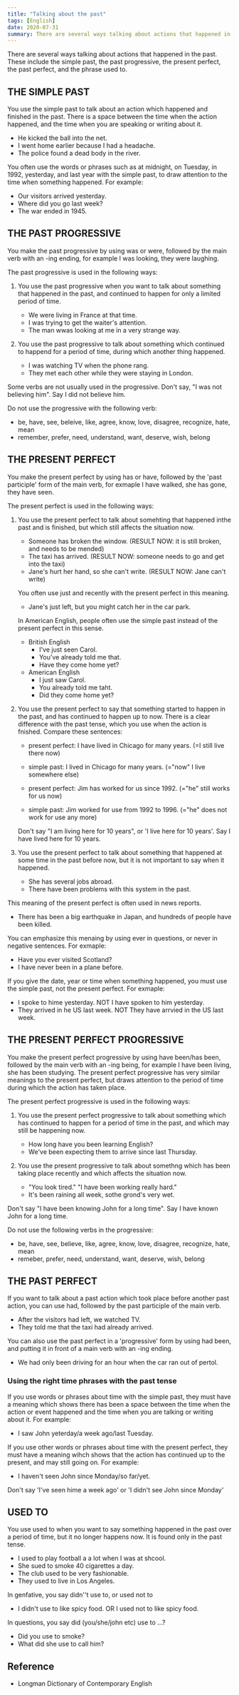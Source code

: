 ```yaml
---
title: "Talking about the past"
tags: [English]
date: 2020-07-31
summary: There are several ways talking about actions that happened in the past.
---
```


There are several ways talking about actions that happened in the past. These include the simple past, the past progressive, the present perfect, the past perfect, and the phrase used to.

## THE SIMPLE PAST

You use the simple past to talk about an action which happened and finished in the past. There is a space between the time when the action happened, and the time when you are speaking or writing about it.

- He kicked the ball into the net.
- I went home earlier because I had a headache.
- The police found a dead body in the river.

You often use the words or phrases such as at midnight, on Tuesday, in 1992, yesterday, and last year with the simple past, to draw attention to the time when something happened. For example:

- Our visitors arrived yesterday.
- Where did you go last week?
- The war ended in 1945.

## THE PAST PROGRESSIVE

You make the past progressive by using was or were, followed by the main verb with an -ing ending, for example I was looking, they were laughing.

The past progressive is used in the following ways:

1. You use the past progressive when you want to talk about something that happened in the past, and continued to happen for only a limited period of time.

    - We were living in France at that time.
    - I was trying to get the waiter's attention.
    - The man wwas looking at me in a very strange way.

2. You use the past progressive to talk about something which continued to happend for a period of time, during which another thing happened.

    - I was watching TV when the phone rang.
    - They met each other while they were staying in London.

Some verbs are not usually used in the progressive. Don't say, "I was not believing him". Say I did not believe him.

Do not use the progressive with the following verb:

- be, have, see, beleive, like, agree, know, love, disagree, recognize, hate, mean
- remember, prefer, need, understand, want, deserve, wish, belong

## THE PRESENT PERFECT

You make the present perfect by using has or have, followed by the 'past participle' 
form of the main verb, for exmaple I have walked, she has gone, they have seen.

The present perfect is used in the following ways:

1. You use the present perfect to talk about somehting that happened inthe past and is finished, but which still affects the situation now.

    - Someone has broken the window. (RESULT NOW: it is still broken, and needs to be mended)
    - The taxi has arrived. (RESULT NOW: someone needs to go and get into the taxi)
    - Jane's hurt her hand, so she can't write. (RESULT NOW: Jane can't write)

    You often use just and recently with the present perfect in this meaning.

    - Jane's just left, but you might catch her in the car park.

    In American English, people often use the simple past instead of the present perfect in this sense.

    - British English
        - I've just seen Carol.
        - You've already told me that.
        - Have they come home yet?
    - American English
        - I just saw Carol.
        - You already told me taht.
        - Did they come home yet?

2. You use the present perfect to say that something started to happen in the past, and has continued to happen up to now. There is a clear difference with the past tense, which you use when the action is fnished. Compare these sentences:

    - present perfect: I have lived in Chicago for many years. (=I still live there now)
    - simple past: I lived in Chicago for many years. (="now" I live somewhere else)

    - present perfect: Jim has worked for us since 1992. (="he" still works for us now)
    - simple  past: Jim worked for use from 1992 to 1996. (="he" does not work for use any more)

    Don't say "I am living here for 10 years", or 'I live here for 10 years'. Say I have lived here for 10 years.

3. You use the present perfect to talk about something that happened at some time in the past before now, but it is not important to say when it happened.

    - She has several jobs abroad.
    - There have been problems with this system in the past.

This meaning of the present perfect is often used in news reports.

- There has been a big earthquake in Japan, and hundreds of people have been killed.

You can emphasize this menaing by using ever in questions, or never in negative sentences. For exmaple:

- Have you ever visited Scotland?
- I have never been in a plane before.

If you give the date, year or time when something happened, you must use the simple past, not the present perfect. For exmaple:

- I spoke to hime yesterday. NOT I have spoken to him yesterday.
- They arrived in he US last week. NOT They have arrvied in the US last week.

## THE PRESENT PERFECT PROGRESSIVE

You make the present perfect progressive by using have been/has been, followed by the main verb with an -ing being, for example I have been living, she has been studying. The present perfect progressive has very similar meanings to the present perfect, but draws attention to the period of time during which the action has taken place.

The present perfect progressive is used in the following ways:

1. You use the present perfect progressive to talk about something which has continued to happen for a period of time in the past, and which may still be happening now.

    - How long have you been learning English?
    - We've been expecting them to arrive since last Thursday.

2. You use the present progressive to talk about somethng which has been taking place recently and which affects the situation now.

    - "You look tired." "I have been working really hard."
    - It's been raining all week, sothe grond's very wet.

Don't say "I have been knowing John for a long time". Say I have known John for a long time.

Do not use the following verbs in the progressive:

- be, have, see, believe, like, agree, know, love, disagree, recognize, hate, mean
- remeber, prefer, need, understand, want, deserve, wish, belong

## THE PAST PERFECT

If you want to talk about a past action which took place before another past action, you can use had, followed by the past participle of the main verb.

- After the visitors had left, we watched TV.
- They told me that the taxi had already arrived.

You can also use the past perfect in a 'progressive' form by using had been, and putting it in front of a main verb with an -ing ending.

- We had only been driving for an hour when the car ran out of pertol.

### Using the right time phrases with the past tense

If you use words or phrases about time with the simple past, they must have a meaning which shows there has been a space between the time when the action or event happened and the time when you are talking or writing about it. For example:

- I saw John yeterday/a week ago/last Tuesday.
  
If you use other words or phrases about time with the present perfect, they must have a meaning wihch shows that the action has continued up to the present, and may still going on. For example:

- I haven't seen John since Monday/so far/yet.

Don't say 'I've seen hime a week ago' or 'I didn't see John since Monday'

## USED TO

You use used to when you want to say something happened in the past over a period of time, but it no longer happens now. It is found only in the past tense.

- I used to play football a a lot when I was at shcool.
- She sued to smoke 40 cigarettes a day.
- The club used to be very fashionable.
- They used to live in Los Angeles.

In genfative, you say didn''t use to, or used not to

- I didn't use to like spicy food. OR I used not to like spicy food.

In questions, you say did (you/she/john etc) use to ...?

- Did you use to smoke?
- What did she use to call him?

## Reference

- Longman Dictionary of Contemporary English